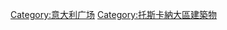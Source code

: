 {{Commonscat|Squares in Tuscany}}

[[Category:意大利广场|Category:意大利广场]]
[[Category:托斯卡納大區建築物‎|Category:托斯卡納大區建築物‎]]